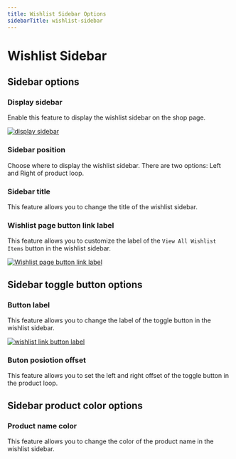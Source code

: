 ```yaml
---
title: Wishlist Sidebar Options
sidebarTitle: wishlist-sidebar
---
```


# Wishlist Sidebar

## Sidebar options

### Display sidebar

Enable this feature to display the wishlist sidebar on the shop page.

[![display sidebar](/products/wishlist/wishlist-sidebar.png)](/products/wishlist/wishlist-sidebar.png)

### Sidebar position

Choose where to display the wishlist sidebar. There are two options: Left and Right of product loop.

### Sidebar title

This feature allows you to change the title of the wishlist sidebar.


### Wishlist page button link label

This feature allows you to customize the label of the `View All Wishlist Items` button in the wishlist sidebar.

[![Wishlist page button link label](/products/wishlist/wishlist-link-button.png)](/products/wishlist/wishlist-link-button.png)


## Sidebar toggle button options

### Button label

This feature allows you to change the label of the toggle button in the wishlist sidebar.


[![wishlist link button label](/products/wishlist/sidebar-toggle-button-label.png)](/products/wishlist/sidebar-toggle-button-label.png)


### Buton posiotion offset

This feature allows you to set the left and right offset of the toggle button in the product loop.



## Sidebar product color options

###  Product name color

This feature allows you to change the color of the product name in the wishlist sidebar.